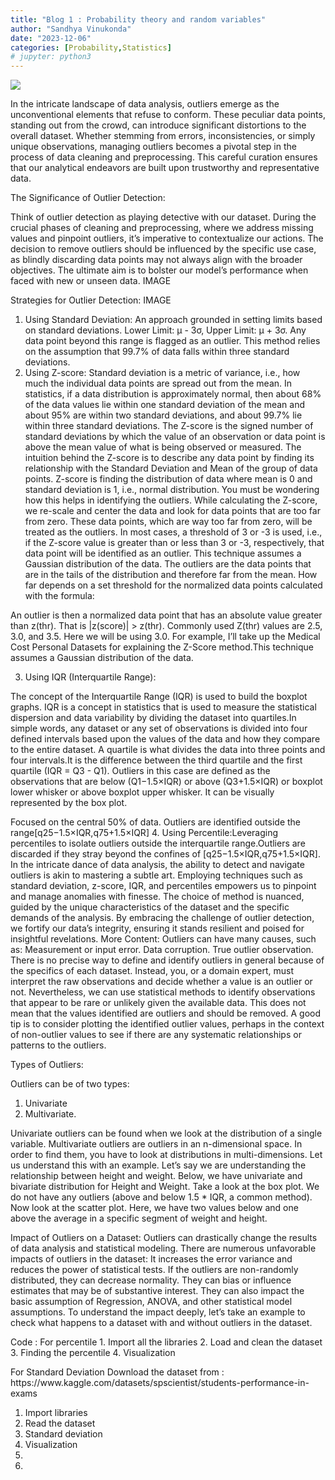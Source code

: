 ```yaml
---
title: "Blog 1 : Probability theory and random variables"
author: "Sandhya Vinukonda"
date: "2023-12-06"
categories: [Probability,Statistics]
# jupyter: python3
---
```


![](image.jpg) 

In the intricate landscape of data analysis, outliers emerge as the unconventional elements that refuse to conform. These peculiar data points, standing out from the crowd, can introduce significant distortions to the overall dataset. Whether stemming from errors, inconsistencies, or simply unique observations, managing outliers becomes a pivotal step in the process of data cleaning and preprocessing. This careful curation ensures that our analytical endeavors are built upon trustworthy and representative data.

The Significance of Outlier Detection:

Think of outlier detection as playing detective with our dataset. During the crucial phases of cleaning and preprocessing, where we address missing values and pinpoint outliers, it's imperative to contextualize our actions. The decision to remove outliers should be influenced by the specific use case, as blindly discarding data points may not always align with the broader objectives. The ultimate aim is to bolster our model's performance when faced with new or unseen data.
IMAGE 

Strategies for Outlier Detection:
IMAGE 

1. Using Standard Deviation:
An approach grounded in setting limits based on standard deviations.
Lower Limit: μ - 3σ, Upper Limit: μ + 3σ.
Any data point beyond this range is flagged as an outlier.
This method relies on the assumption that 99.7% of data falls within three standard deviations.
2. Using Z-score:
Standard deviation is a metric of variance, i.e., how much the individual data points are spread out from the mean. In statistics, if a data distribution is approximately normal, then about 68% of the data values lie within one standard deviation of the mean and about 95% are within two standard deviations, and about 99.7% lie within three standard deviations.
The Z-score is the signed number of standard deviations by which the value of an observation or data point is above the mean value of what is being observed or measured.
The intuition behind the Z-score is to describe any data point by finding its relationship with the Standard Deviation and Mean of the group of data points. Z-score is finding the distribution of data where mean is 0 and standard deviation is 1, i.e., normal distribution.
You must be wondering how this helps in identifying the outliers. While calculating the Z-score, we re-scale and center the data and look for data points that are too far from zero. These data points, which are way too far from zero, will be treated as the outliers. In most cases, a threshold of 3 or -3 is used, i.e., if the Z-score value is greater than or less than 3 or -3, respectively, that data point will be identified as an outlier.
This technique assumes a Gaussian distribution of the data. The outliers are the data points that are in the tails of the distribution and therefore far from the mean. How far depends on a set threshold for the normalized data points calculated with the formula: 

An outlier is then a normalized data point that has an absolute value greater than z(thr). That is |z(score)| > z(thr). Commonly used Z(thr) values are 2.5, 3.0, and 3.5. Here we will be using 3.0. For example, I'll take up the Medical Cost Personal Datasets for explaining the Z-Score method.This technique assumes a Gaussian distribution of the data.

3. Using IQR (Interquartile Range):

The concept of the Interquartile Range (IQR) is used to build the boxplot graphs. IQR is a concept in statistics that is used to measure the statistical dispersion and data variability by dividing the dataset into quartiles.In simple words, any dataset or any set of observations is divided into four defined intervals based upon the values of the data and how they compare to the entire dataset. A quartile is what divides the data into three points and four intervals.It is the difference between the third quartile and the first quartile (IQR = Q3 - Q1). Outliers in this case are defined as the observations that are below (Q1−1.5×IQR) or above (Q3+1.5×IQR) or boxplot lower whisker or above boxplot upper whisker. It can be visually represented by the box plot.

Focused on the central 50% of data.
Outliers are identified outside the range[q25−1.5×IQR,q75+1.5×IQR]
4. Using Percentile:Leveraging percentiles to isolate outliers outside the interquartile range.Outliers are discarded if they stray beyond the confines of [q25−1.5×IQR,q75+1.5×IQR].
In the intricate dance of data analysis, the ability to detect and navigate outliers is akin to mastering a subtle art. Employing techniques such as standard deviation, z-score, IQR, and percentiles empowers us to pinpoint and manage anomalies with finesse. The choice of method is nuanced, guided by the unique characteristics of the dataset and the specific demands of the analysis. By embracing the challenge of outlier detection, we fortify our data's integrity, ensuring it stands resilient and poised for insightful revelations.
More Content:
Outliers can have many causes, such as:
Measurement or input error.
Data corruption.
True outlier observation.
There is no precise way to define and identify outliers in general because of the specifics of each dataset. Instead, you, or a domain expert, must interpret the raw observations and decide whether a value is an outlier or not.
Nevertheless, we can use statistical methods to identify observations that appear to be rare or unlikely given the available data. This does not mean that the values identified are outliers and should be removed. A good tip is to consider plotting the identified outlier values, perhaps in the context of non-outlier values to see if there are any systematic relationships or patterns to the outliers.

Types of Outliers:

Outliers can be of two types:

1. Univariate
2. Multivariate.

Univariate outliers can be found when we look at the distribution of a single variable. Multivariate outliers are outliers in an n-dimensional space. In order to find them, you have to look at distributions in multi-dimensions.
Let us understand this with an example. Let's say we are understanding the relationship between height and weight. Below, we have univariate and bivariate distribution for Height and Weight. Take a look at the box plot. We do not have any outliers (above and below 1.5 * IQR, a common method). Now look at the scatter plot. Here, we have two values below and one above the average in a specific segment of weight and height.

Impact of Outliers on a Dataset:
Outliers can drastically change the results of data analysis and statistical modeling. There are numerous unfavorable impacts of outliers in the dataset:
It increases the error variance and reduces the power of statistical tests.
If the outliers are non-randomly distributed, they can decrease normality.
They can bias or influence estimates that may be of substantive interest.
They can also impact the basic assumption of Regression, ANOVA, and other statistical model assumptions.
To understand the impact deeply, let’s take an example to check what happens to a dataset with and without outliers in the dataset.


Code : 
For percentile 
1. Import all the libraries 
2. Load and clean the dataset 
3. Finding the percentile
4. Visualization 

For Standard Deviation
Download the dataset from : https://www.kaggle.com/datasets/spscientist/students-performance-in-exams

1. Import libraries 
2. Read the dataset 
3. Standard deviation 
4. Visualization 
5. 
6. 




